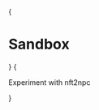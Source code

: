 
{<h1 className="mt-10 mb-4 text-center text-[2.5rem] font-bold tracking-tight">Sandbox</h1>}
{<p className="mb-16 text-center text-lg text-gray-500 dark:text-gray-400">Experiment with nft2npc</p>}


<Features>
  <Feature index={0} large centered id="gameboard-card">
      <Gameboard/>
  </Feature>
</Features>

